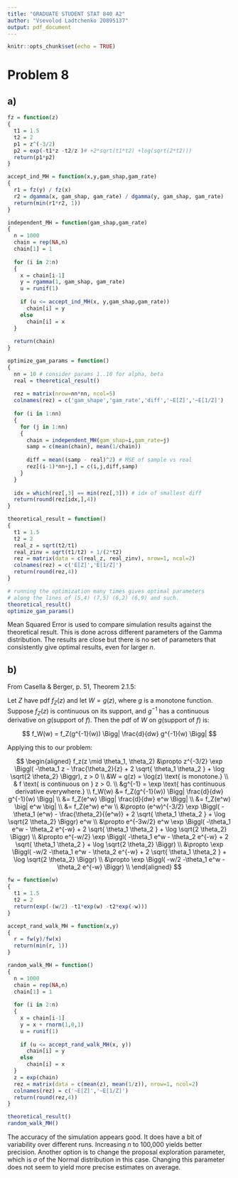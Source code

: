 ```yaml
---
title: "GRADUATE STUDENT STAT 840 A2"
author: "Vsevolod Ladtchenko 20895137"
output: pdf_document
---
```


```r
knitr::opts_chunk$set(echo = TRUE)
```

# Problem 8

## a)

```r
fz = function(z)
{
  t1 = 1.5
  t2 = 2
  p1 = z^(-3/2)
  p2 = exp(-t1*z -t2/z )# +2*sqrt(t1*t2) +log(sqrt(2*t2)))
  return(p1*p2)
}

accept_ind_MH = function(x,y,gam_shap,gam_rate)
{
  r1 = fz(y) / fz(x)
  r2 = dgamma(x, gam_shap, gam_rate) / dgamma(y, gam_shap, gam_rate)
  return(min(r1*r2, 1))
}

independent_MH = function(gam_shap,gam_rate)
{
  n = 1000
  chain = rep(NA,n)
  chain[1] = 1
  
  for (i in 2:n)
  {
    x = chain[i-1]
    y = rgamma(1, gam_shap, gam_rate)
    u = runif(1)
    
    if (u <= accept_ind_MH(x, y,gam_shap,gam_rate))
      chain[i] = y
    else 
      chain[i] = x
  }
  
  return(chain)
}

optimize_gam_params = function()
{
  nn = 10 # consider params 1..10 for alpha, beta 
  real = theoretical_result()
  
  rez = matrix(nrow=nn*nn, ncol=5)
  colnames(rez) = c('gam_shape','gam_rate','diff','~E[Z]','~E[1/Z]')
  
  for (i in 1:nn)
  {
    for (j in 1:nn)
    {
      chain = independent_MH(gam_shap=i,gam_rate=j)
      samp = c(mean(chain), mean(1/chain))
      
      diff = mean((samp - real)^2) # MSE of sample vs real
      rez[(i-1)*nn+j,] = c(i,j,diff,samp)
    }
  }
  
  idx = which(rez[,3] == min(rez[,3])) # idx of smallest diff
  return(round(rez[idx,],4))
}

theoretical_result = function()
{
  t1 = 1.5
  t2 = 2
  real_z = sqrt(t2/t1)
  real_zinv = sqrt(t1/t2) + 1/(2*t2)
  rez = matrix(data = c(real_z, real_zinv), nrow=1, ncol=2)
  colnames(rez) = c('E[Z]','E[1/Z]')
  return(round(rez,4))
}

# running the optimization many times gives optimal parameters
# along the lines of (5,4) (7,5) (6,2) (6,9) and such.
theoretical_result()
optimize_gam_params()
```

Mean Squared Error is used to compare simulation results against the theoretical result. This is done across different parameters of the Gamma distribution. The results are close but there is no set of parameters that consistently give optimal results, even for larger $n$.

\newpage

## b)

From Casella & Berger, p. 51, Theorem 2.1.5:

Let $Z$ have pdf $f_Z(z)$ and let $W = g(z)$, where $g$ is a monotone function. Suppose 
$f_Z(z)$ is continuous on its support, and $g^{-1}$ has a continuous derivative on $g($support of $f)$. Then the pdf of $W$ on $g($support of $f)$ is: 

$$
f_W(w) = f_Z(g^{-1}(w)) \Bigg| \frac{d}{dw} g^{-1}(w) \Bigg|  
$$

Applying this to our problem:

$$
\begin{aligned}
f_z(z \mid \theta_1, \theta_2) &\propto z^{-3/2} \exp \Biggl( -\theta_1 z - \frac{\theta_2}{z} + 2 \sqrt{ \theta_1 \theta_2 } + \log \sqrt{2 \theta_2}  \Biggr), z > 0 \\
&W = g(z) = \log(z) \text{ is monotone.} \\
& f \text{ is continuous on } z > 0. \\
&g^{-1} = \exp \text{ has continuous derivative everywhere.} \\  
f_W(w) &= f_Z(g^{-1}(w)) \Bigg| \frac{d}{dw} g^{-1}(w) \Bigg|  \\
&= f_Z(e^w) \Bigg| \frac{d}{dw} e^w \Bigg|  \\
&= f_Z(e^w) \big| e^w \big|  \\
&= f_Z(e^w) e^w  \\
&\propto (e^w)^{-3/2} \exp \Biggl( -\theta_1 (e^w) - \frac{\theta_2}{(e^w)} + 2 \sqrt{ \theta_1 \theta_2 } + \log \sqrt{2 \theta_2}  \Biggr) e^w \\
&\propto e^{-3w/2}  e^w \exp \Biggl( -\theta_1 e^w - \theta_2 e^{-w} + 2 \sqrt{ \theta_1 \theta_2 } + \log \sqrt{2 \theta_2}  \Biggr) \\
&\propto e^{-w/2}  \exp \Biggl( -\theta_1 e^w - \theta_2 e^{-w} + 2 \sqrt{ \theta_1 \theta_2 } + \log \sqrt{2 \theta_2}  \Biggr) \\
&\propto \exp \Biggl( -w/2 -\theta_1 e^w - \theta_2 e^{-w} + 2 \sqrt{ \theta_1 \theta_2 } + \log \sqrt{2 \theta_2}  \Biggr) \\
&\propto \exp \Biggl( -w/2 -\theta_1 e^w - \theta_2 e^{-w}  \Biggr) \\
\end{aligned}
$$

```R
fw = function(w)
{
  t1 = 1.5
  t2 = 2
  return(exp(-(w/2) -t1*exp(w) -t2*exp(-w)))
}

accept_rand_walk_MH = function(x,y)
{
  r = fw(y)/fw(x)
  return(min(r, 1))
}

random_walk_MH = function()
{
  n = 1000
  chain = rep(NA,n)
  chain[1] = 1
  
  for (i in 2:n)
  {
    x = chain[i-1]
    y = x + rnorm(1,0,1)
    u = runif(1)
    
    if (u <= accept_rand_walk_MH(x, y))
      chain[i] = y
    else 
      chain[i] = x
  }
  z = exp(chain)
  rez = matrix(data = c(mean(z), mean(1/z)), nrow=1, ncol=2)
  colnames(rez) = c('~E[Z]','~E[1/Z]')
  return(round(rez,4))
}

theoretical_result()
random_walk_MH()
```

The accuracy of the simulation appears good. It does have a bit of variability over different runs. Increasing $n$ to 100,000 yields better precision. Another option is to change the proposal exploration parameter, which is $\sigma$ of the Normal distribution in this case. Changing this parameter does not seem to yield more precise estimates on average. 


